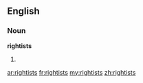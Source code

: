 ==English==

===Noun===
'''rightists'''

# {{plural of|[[rightist]]}}

[[ar:rightists]]
[[fr:rightists]]
[[my:rightists]]
[[zh:rightists]]